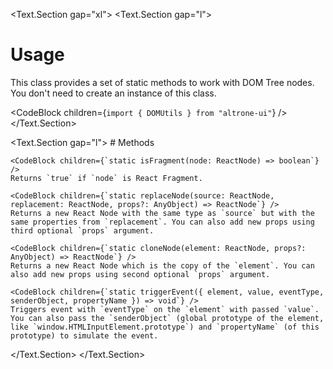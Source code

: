 
<BluePrint title="DOMUtils" />

<Text.Section gap="xl">
  <Text.Section gap="l">
  # Usage

  This class provides a set of static methods to work with DOM Tree nodes. You don't need to create an instance of this class.

  <CodeBlock children={`import { DOMUtils } from "altrone-ui"`} />
  </Text.Section>

  <Text.Section gap="l">
    # Methods

    <CodeBlock children={`static isFragment(node: ReactNode) => boolean`} />
    Returns `true` if `node` is React Fragment.

    <CodeBlock children={`static replaceNode(source: ReactNode, replacement: ReactNode, props?: AnyObject) => ReactNode`} />
    Returns a new React Node with the same type as `source` but with the same properties from `replacement`. You can also add new props using third optional `props` argument.

    <CodeBlock children={`static cloneNode(element: ReactNode, props?: AnyObject) => ReactNode`} />
    Returns a new React Node which is the copy of the `element`. You can also add new props using second optional `props` argument.

    <CodeBlock children={`static triggerEvent({ element, value, eventType, senderObject, propertyName }) => void`} />
    Triggers event with `eventType` on the `element` with passed `value`. You can also pass the `senderObject` (global prototype of the element, like `window.HTMLInputElement.prototype`) and `propertyName` (of this prototype) to simulate the event.
  </Text.Section>
</Text.Section>